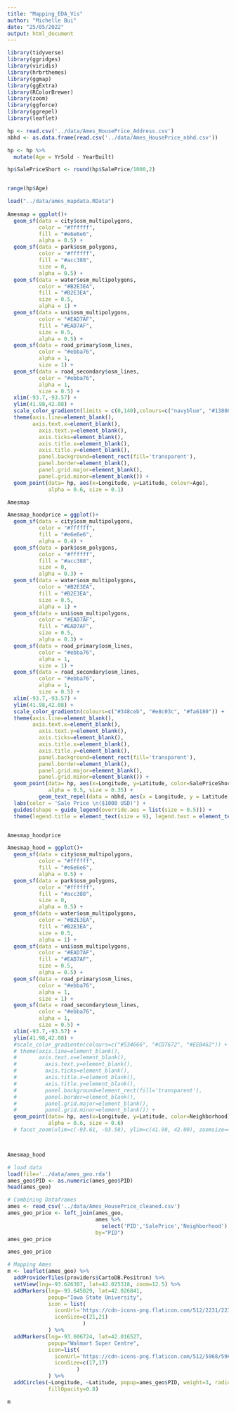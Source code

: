 ```yaml
---
title: "Mapping_EDA_Vis"
author: "Michelle Bui"
date: "25/05/2022"
output: html_document
---
```


```r
library(tidyverse)
library(ggridges)
library(viridis)
library(hrbrthemes)
library(ggmap)
library(ggExtra)
library(RColorBrewer)
library(zoom)
library(ggforce)
library(ggrepel)
library(leaflet)
```


```r
hp <- read.csv('../data/Ames_HousePrice_Address.csv')
nbhd <- as.data.frame(read.csv('../data/Ames_HousePrice_nbhd.csv'))

hp <- hp %>% 
  mutate(Age = YrSold - YearBuilt)

hp$SalePriceShort <- round(hp$SalePrice/1000,2)


range(hp$Age)


```


```r
load("../data/ames_mapdata.RData")
  
Amesmap = ggplot()+
  geom_sf(data = city$osm_multipolygons,
          color = "#ffffff",
          fill = "#e6e6e6",
          alpha = 0.5) +
  geom_sf(data = park$osm_polygons,
          color = "#ffffff",
          fill = "#acc388",
          size = 0,
          alpha = 0.5) +
  geom_sf(data = water$osm_multipolygons,
          color = "#B2E3EA",
          fill = "#B2E3EA",
          size = 0.5,
          alpha = 1) +
  geom_sf(data = uni$osm_multipolygons,
          color = "#EAD7AF",
          fill = "#EAD7AF",
          size = 0.5,
          alpha = 0.5) +
  geom_sf(data = road_primary$osm_lines,
          color = "#ebba76",
          alpha = 1,
          size = 1) +
  geom_sf(data = road_secondary$osm_lines,
          color = "#ebba76",
          alpha = 1,
          size = 0.5) +
  xlim(-93.7,-93.57) +
  ylim(41.98,42.08) + 
  scale_color_gradientn(limits = c(0,140),colours=c("navyblue", "#138086", "#EEB462")) + 
  theme(axis.line=element_blank(), 
        axis.text.x=element_blank(), 
          axis.text.y=element_blank(),
          axis.ticks=element_blank(),
          axis.title.x=element_blank(),
          axis.title.y=element_blank(),
          panel.background=element_rect(fill='transparent'),
          panel.border=element_blank(),
          panel.grid.major=element_blank(),
          panel.grid.minor=element_blank()) + 
  geom_point(data= hp, aes(x=Longitude, y=Latitude, colour=Age),
             alpha = 0.6, size = 0.1) 

Amesmap
```
```r

Amesmap_hoodprice = ggplot()+
  geom_sf(data = city$osm_multipolygons,
          color = "#ffffff",
          fill = "#e6e6e6",
          alpha = 0.4) +
  geom_sf(data = park$osm_polygons,
          color = "#ffffff",
          fill = "#acc388",
          size = 0,
          alpha = 0.3) +
  geom_sf(data = water$osm_multipolygons,
          color = "#B2E3EA",
          fill = "#B2E3EA",
          size = 0.5,
          alpha = 1) +
  geom_sf(data = uni$osm_multipolygons,
          color = "#EAD7AF",
          fill = "#EAD7AF",
          size = 0.5,
          alpha = 0.3) +
  geom_sf(data = road_primary$osm_lines,
          color = "#ebba76",
          alpha = 1,
          size = 1) +
  geom_sf(data = road_secondary$osm_lines,
          color = "#ebba76",
          alpha = 1,
          size = 0.5) +
  xlim(-93.7,-93.57) +
  ylim(41.98,42.08) + 
  scale_color_gradientn(colours=c("#348ceb", "#e8c03c", "#fa6180")) + 
  theme(axis.line=element_blank(), 
        axis.text.x=element_blank(), 
          axis.text.y=element_blank(),
          axis.ticks=element_blank(),
          axis.title.x=element_blank(),
          axis.title.y=element_blank(),
          panel.background=element_rect(fill='transparent'),
          panel.border=element_blank(),
          panel.grid.major=element_blank(),
          panel.grid.minor=element_blank()) + 
  geom_point(data= hp, aes(x=Longitude, y=Latitude, color=SalePriceShort),
             alpha = 0.5, size = 0.35) + 
          geom_text_repel(data = nbhd, aes(x = Longitude, y = Latitude, label=Name), size = 2.5, color = "#333333") + 
  labs(color = 'Sale Price \n($1000 USD)') + 
  guides(shape = guide_legend(override.aes = list(size = 0.5))) + 
  theme(legend.title = element_text(size = 9), legend.text = element_text(size = 9))


Amesmap_hoodprice

```

```r

Amesmap_hood = ggplot()+
  geom_sf(data = city$osm_multipolygons,
          color = "#ffffff",
          fill = "#e6e6e6",
          alpha = 0.5) +
  geom_sf(data = park$osm_polygons,
          color = "#ffffff",
          fill = "#acc388",
          size = 0,
          alpha = 0.5) +
  geom_sf(data = water$osm_multipolygons,
          color = "#B2E3EA",
          fill = "#B2E3EA",
          size = 0.5,
          alpha = 1) +
  geom_sf(data = uni$osm_multipolygons,
          color = "#EAD7AF",
          fill = "#EAD7AF",
          size = 0.5,
          alpha = 0.5) +
  geom_sf(data = road_primary$osm_lines,
          color = "#ebba76",
          alpha = 1,
          size = 1) +
  geom_sf(data = road_secondary$osm_lines,
          color = "#ebba76",
          alpha = 1,
          size = 0.5) +
  xlim(-93.7,-93.57) +
  ylim(41.98,42.08) + 
  #scale_color_gradientn(colours=c("#534666", "#CD7672", "#EEB462")) + 
  # theme(axis.line=element_blank(), 
  #       axis.text.x=element_blank(), 
  #         axis.text.y=element_blank(),
  #         axis.ticks=element_blank(),
  #         axis.title.x=element_blank(),
  #         axis.title.y=element_blank(),
  #         panel.background=element_rect(fill='transparent'),
  #         panel.border=element_blank(),
  #         panel.grid.major=element_blank(),
  #         panel.grid.minor=element_blank()) + 
  geom_point(data= hp, aes(x=Longitude, y=Latitude, color=Neighborhood),
             alpha = 0.6, size = 0.6) 
  # facet_zoom(xlim=c(-93.61, -93.58), ylim=c(41.98, 42.00), zoomsize=4)



Amesmap_hood

```

```r

# load data 
load(file='../data/ames_geo.rda') 
ames_geo$PID <- as.numeric(ames_geo$PID)
head(ames_geo)

# Combining Dataframes 
ames <- read_csv('../data/Ames_HousePrice_cleaned.csv')
ames_geo_price <- left_join(ames_geo, 
                            ames %>% 
                              select('PID','SalePrice','Neighborhood'), 
                            by="PID")
ames_geo_price

ames_geo_price
```


```r

# Mapping Ames 
m <- leaflet(ames_geo) %>% 
  addProviderTiles(providers$CartoDB.Positron) %>% 
  setView(lng=-93.626307, lat=42.025318, zoom=12.5) %>% 
  addMarkers(lng=-93.645829, lat=42.026841,
             popup="Iowa State University",
             icon = list(
               iconUrl='https://cdn-icons-png.flaticon.com/512/2231/2231549.png',
               iconSize=c(21,21)
                        ) 
             ) %>% 
  addMarkers(lng=-93.606724, lat=42.016527,
             popup="Walmart Super Centre",
             icon=list(
               iconUrl='https://cdn-icons-png.flaticon.com/512/5968/5968752.png',
               iconSize=c(17,17)
                      )
             ) %>% 
  addCircles(~Longitude, ~Latitude, popup=ames_geo$PID, weight=3, radius=30, color="#ffa500", stroke=TRUE,
             fillOpacity=0.8)

m

```

```r

```

